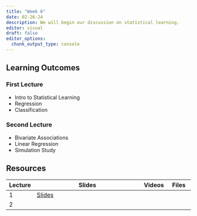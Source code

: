 ```yaml
---
title: "Week 6"
date: 02-26-24
description: We will begin our discussion on statistical learning.
editor: visual
draft: false
editor_options: 
  chunk_output_type: console
---
```


## Learning Outcomes

### First Lecture

-   Intro to Statistical Learning
-   Regression
-   Classification

### Second Lecture

-   Bivariate Associations
-   Linear Regression
-   Simulation Study

## Resources

| Lecture | Slides                                                         | Videos | Files |
|----------|------------------------------------------|----------|----------|
| 1       | [Slides](https://m408.inqs.info/lectures/6a.html#/title-slide) |        |       |
| 2       |                                                                |        |       |
